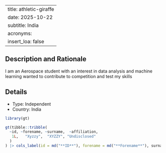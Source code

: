 
---
title: athletic-giraffe
date: 2025-10-22
subtitle: India
acronyms:
  insert_loa: false
---

## Description and Rationale

I am an Aerospace student with an interest in data analysis and machine learning wanted to contribute to competition and test my skills

## Details

* Type: Independent
* Country: India

```r
library(gt)

gt(tibble::tribble(
  ~id, ~forename, ~surname,  ~affiliation,
   1L,   "Xyzzy",  "XYZZY", "Undisclosed"
  )
) |> cols_label(id = md("**ID**"), forename = md("**Forename**"), surname ~ md("**Surname**"), affiliation ~ md("**Affiliation**"))
```
